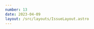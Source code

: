 ```yaml
---
number: 13
date: 2023-04-09
layout: /src/layouts/IssueLayout.astro
---
```



<Title title={`Issue ${frontmatter.number}`} date={frontmatter.date} />

<NewsletterSponsorSlot title="Put your mobile releases on autopilot." url="https://get.runway.team/get-started?utm_campaign%3DiOS%20CI%20Newsletter%26utm_medium%3Dweb%26utm_source%3DiOS%20CI%20Newsletter%20Issue%2013%26utm_content%3Dapr_09_23" description="No more cat-herding, spreadsheets, or steady drip of manual busywork. Runway helps your team level up your release coordination and automation, from kickoff to release to rollout." image="/assets/sponsors/runway-alt.png" />

Hey everyone! 👋 Welcome to the **thirteenth** issue of the iOS CI Newsletter. I hope you've all had a fantastic couple of weeks!

Conference season is fastly approaching and my effort has shifted to preparing for my upcoming talks. I am very excited to travel to new places, meet new people and learn from amazing speakers and attendees.

For this reason, I thought I would start this issue by asking you a question: **Which conferences will you be attending this year?** Let me know by replying to this email or reaching out to me on [Twitter](https://twitter.com/polpielladev), [Linkedin](https://www.linkedin.com/in/polpielladev) or [Mastodon](https://iosdev.space/@polpielladev). 😊

## [📦 Automating Swift command line tool releases](https://www.polpiella.dev/automating-swift-package-releases-with-github-actions?utm_campaign%3DiOS%20CI%20Newsletter%26utm_medium%3Dweb%26utm_source%3DiOS%20CI%20Newsletter%20Issue%2013%26utm_content%3Dapr_09_23)

In this week's article in my blog, I wrote about the GitHub Actions workflow I wrote to release my command line [chatty](https://github.com/polpielladev/chatty-cli). The article goes through how to build a Swift CLI for multiple architectures, create a GitHub release and distribute the app using Homebrew.

## [✂️ The impact of unoptimised images on an app's size](https://twitter.com/emergetools/status/1644026876053315584)

This week I came across another great Twitter thread by the team over at [Emerge Tools](https://twitter.com/emergetools). This time they share their analysis of the Chevrolet mobile app and how unoptimised images were bloating their app binary size unnecessarily.

## [⏭️ Skipping DocC and Xcode Cloud CI runs](https://twitter.com/polpielladev/status/1644656511317078017?utm_campaign%3DiOS%20CI%20Newsletter%26utm_medium%3Dweb%26utm_source%3DiOS%20CI%20Newsletter%20Issue%2013%26utm_content%3Dapr_09_23)

I have recently discovered that you can tell Xcode Cloud not to run for a specific commit by including \[ci skip\] in its title or description. When I shared this tip on Twitter, [Rudrank](https://twitter.com/rudrankriyam) also [pointed out that this principle also applies to DocC projects](https://twitter.com/rudrankriyam/status/1644656986229821440), looks like they both must be using the same system underneath 🤔.

## [🤯 Using the \-why_load linker flag to reduce app size](https://asifmohd.github.io/ios/2023/03/30/reducing-ios-app-size-using-linker.html?utm_campaign%3DiOS%20CI%20Newsletter%26utm_medium%3Dweb%26utm_source%3DiOS%20CI%20Newsletter%20Issue%2013%26utm_content%3Dapr_09_23)

This week I learnt thanks to [Asif](https://twitter.com/_asif0312)'s great post that you can find out specifically **why** each symbol is linked to your app's binary by using the `why_load` linker flag.

This has inspired me to look into how the results of this linker flag can be used in a scheduled CI workflow to report the most significant findings in an easily parsable format.

## [💻 Tartelet: An app to manage self-hosted ephemeral GitHub runners](https://shape.dk/news-and-knowledge/tartelet?utm_campaign%3DiOS%20CI%20Newsletter%26utm_medium%3Dweb%26utm_source%3DiOS%20CI%20Newsletter%20Issue%2013%26utm_content%3Dapr_09_23)

I recently came across a tweet from [Simon B. Støvring](https://twitter.com/simonbs) announcing a macOS app that [Shape](https://twitter.com/Shapedk) has open-sourced: [**Tartelet**](https://github.com/shapehq/tartelet/wiki/Installing-Tartelet). The app, which Shape has been using internally for the past few months, allows its users to manage ephemeral self-hosted GitHub runners.
